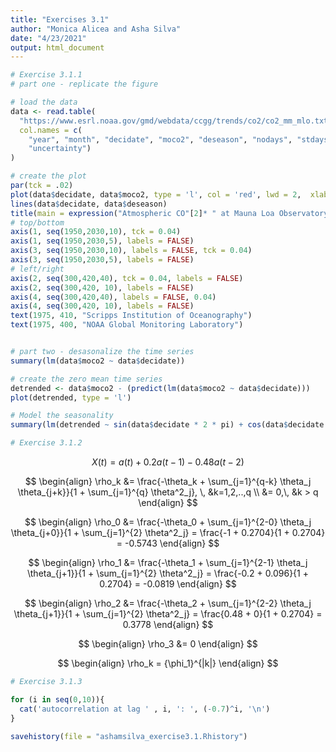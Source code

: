 ```yaml
---
title: "Exercises 3.1"
author: "Monica Alicea and Asha Silva"
date: "4/23/2021"
output: html_document
---
```

```r
# Exercise 3.1.1
# part one - replicate the figure 

# load the data
data <- read.table(
  "https://www.esrl.noaa.gov/gmd/webdata/ccgg/trends/co2/co2_mm_mlo.txt",
  col.names = c(
    "year", "month", "decidate", "moco2", "deseason", "nodays", "stdays",
    "uncertainty")
)

# create the plot 
par(tck = .02)
plot(data$decidate, data$moco2, type = 'l', col = 'red', lwd = 2,  xlab = "Year", ylab = "parts per million (ppm)", las = 1)
lines(data$decidate, data$deseason)
title(main = expression("Atmospheric CO"[2]* " at Mauna Loa Observatory"))
# top/bottom
axis(1, seq(1950,2030,10), tck = 0.04)
axis(1, seq(1950,2030,5), labels = FALSE)
axis(3, seq(1950,2030,10), labels = FALSE, tck = 0.04)
axis(3, seq(1950,2030,5), labels = FALSE)
# left/right
axis(2, seq(300,420,40), tck = 0.04, labels = FALSE)
axis(2, seq(300,420, 10), labels = FALSE)
axis(4, seq(300,420,40), labels = FALSE, 0.04)
axis(4, seq(300,420, 10), labels = FALSE)
text(1975, 410, "Scripps Institution of Oceanography")
text(1975, 400, "NOAA Global Monitoring Laboratory")


# part two - desasonalize the time series
summary(lm(data$moco2 ~ data$decidate))

# create the zero mean time series 
detrended <- data$moco2 - (predict(lm(data$moco2 ~ data$decidate)))
plot(detrended, type = 'l')

# Model the seasonality 
summary(lm(detrended ~ sin(data$decidate * 2 * pi) + cos(data$decidate * 2 * pi)))
```

```r
# Exercise 3.1.2
```
$$
X(t) = a(t) + 0.2 a(t-1) - 0.48 a(t-2)
$$

$$
\begin{align}
\rho_k &= \frac{-\theta_k + \sum_{j=1}^{q-k} \theta_j \theta_{j+k}}{1 + \sum_{j=1}^{q} \theta^2_j}, \, &k=1,2,..,q \\
&= 0,\, &k > q
\end{align}
$$

$$
\begin{align}
\rho_0 &= \frac{-\theta_0 + \sum_{j=1}^{2-0} \theta_j \theta_{j+0}}{1 + \sum_{j=1}^{2} \theta^2_j} = \frac{-1 + 0.2704}{1 + 0.2704} = -0.5743
\end{align}
$$

$$
\begin{align}
\rho_1 &= \frac{-\theta_1 + \sum_{j=1}^{2-1} \theta_j \theta_{j+1}}{1 + \sum_{j=1}^{2} \theta^2_j} = \frac{-0.2 + 0.096}{1 + 0.2704} = -0.0819
\end{align}
$$

$$
\begin{align}
\rho_2 &= \frac{-\theta_2 + \sum_{j=1}^{2-2} \theta_j \theta_{j+1}}{1 + \sum_{j=1}^{2} \theta^2_j} = \frac{0.48 + 0}{1 + 0.2704} = 0.3778  
\end{align}
$$

$$
\begin{align}
\rho_3 &= 0
\end{align}
$$


$$
\begin{align}
\rho_k = {\phi_1}^{|k|}
\end{align}
$$



```r
# Exercise 3.1.3

for (i in seq(0,10)){
  cat('autocorrelation at lag ' , i, ': ', (-0.7)^i, '\n')
}
```

```r
savehistory(file = "ashamsilva_exercise3.1.Rhistory")
```